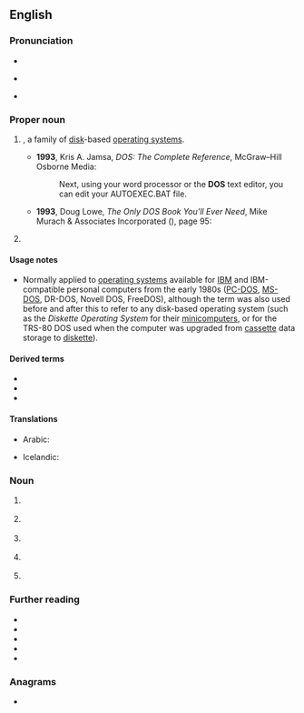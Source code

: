 {{also|dos|DoS|dós|dōs|do's|-dos|d'os|d'ô}}
==English==

===Pronunciation===
* {{IPA|en|/dɒs/|/dɔːs/}}
* {{a|Canada}} {{IPA|en|/dɑs/}}
* {{rhymes|en|ɒs|ɔːs|s=1}}

===Proper noun===
{{en-proper noun}}

# {{lb|en|computing|historical}} {{acronym of|en|w:Disk Operating System|nodot=1}}, a family of [[disk]]-based [[operating system]]s.
#: {{cot|en|CP/M}}
#* '''1993''', Kris A. Jamsa, ''DOS: The Complete Reference'', McGraw–Hill Osborne Media:
#*: Next, using your word processor or the '''DOS''' text editor, you can edit your AUTOEXEC.BAT file.
#* '''1993''', Doug Lowe, ''The Only DOS Book You'll Ever Need'', Mike Murach & Associates Incorporated ({{ISBN|9780911625714}}), page 95:
#*: {{quote|en|One way to do that is to turn the PC off and turn it back on again. Then, the PC performs its self-test and boots '''DOS'''.}}
# {{lb|en|US}} {{initialism of|en|{{w|Department of State}}}}

====Usage notes====
* Normally applied to [[operating system]]s available for [[IBM]] and IBM-compatible personal computers from the early 1980s ([[PC-DOS]], [[MS-DOS]], DR-DOS, Novell DOS, FreeDOS), although the term was also used before and after this to refer to any disk-based operating system (such as the {{w|Data General}} ''Diskette Operating System'' for their [[minicomputer]]s, or for the TRS-80 DOS used when the computer was upgraded from [[cassette]] data storage to [[diskette]]).

====Derived terms====
* {{l|en|DR-DOS}}
* {{l|en|PC-DOS}}
* {{l|en|MS-DOS}}

====Translations====
{{trans-top|Disk Operating System}}
* Arabic: {{t|ar|دوس|m}}
{{trans-mid}}
* Icelandic: {{t|is|diskstýrikerfi|n}}
{{trans-bottom}}

===Noun===
{{en-noun|es}}

# {{lb|en|military}} {{initialism of|en|[[date]] of [[service]]}}
# {{lb|en|military}} {{initialism of|en|[[date]] of [[separation]]}}
# {{lb|en|computing|Internet}} {{init of|en|[[denial]] of [[service]]}}
# {{lb|en|sciences}} {{initialism of|en|density of states}}
# {{lb|en|education}} {{initialism of|en|[[director]] of [[studies]]}}

===Further reading===
* {{pedia}}
* {{pedia|disk operating system}}
* {{pedia|MS-DOS}}
* {{pedia|United States Department of State}}
* {{pedia|density of states}}

===Anagrams===
* {{anagrams|en|a=dos|DSO|OD's|ODS|OSD|SDO|SOD|SoD|dso|ods|sod}}